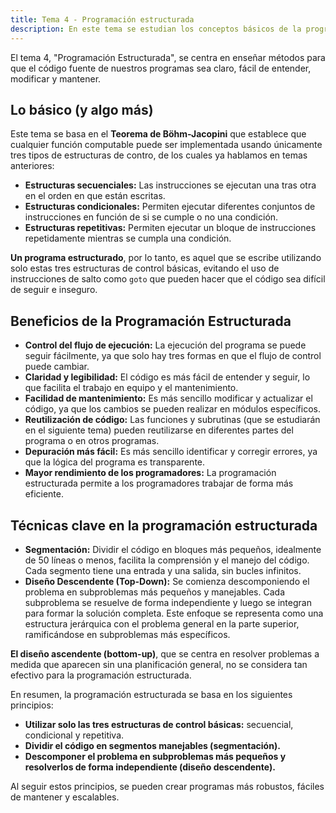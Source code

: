 ```yaml
---
title: Tema 4 - Programación estructurada
description: En este tema se estudian los conceptos básicos de la programación estructurada.
---
```


El tema 4, "Programación Estructurada", se centra en enseñar métodos para que el código fuente de nuestros programas sea claro, fácil de entender, modificar y mantener.

## Lo básico (y algo más)
Este tema se basa en el **Teorema de Böhm-Jacopini** que establece que cualquier función computable puede ser implementada usando únicamente tres tipos de estructuras de contro, de los cuales ya hablamos en temas anteriores:

*   **Estructuras secuenciales:** Las instrucciones se ejecutan una tras otra en el orden en que están escritas.
*   **Estructuras condicionales:** Permiten ejecutar diferentes conjuntos de instrucciones en función de si se cumple o no una condición.
*   **Estructuras repetitivas:** Permiten ejecutar un bloque de instrucciones repetidamente mientras se cumpla una condición.

**Un programa estructurado**, por lo tanto, es aquel que se escribe utilizando solo estas tres estructuras de control básicas, evitando el uso de instrucciones de salto como `goto` que pueden hacer que el código sea difícil de seguir e inseguro.

## Beneficios de la Programación Estructurada

*   **Control del flujo de ejecución:** La ejecución del programa se puede seguir fácilmente, ya que solo hay tres formas en que el flujo de control puede cambiar.
*   **Claridad y legibilidad:** El código es más fácil de entender y seguir, lo que facilita el trabajo en equipo y el mantenimiento.
*   **Facilidad de mantenimiento:**  Es más sencillo modificar y actualizar el código, ya que los cambios se pueden realizar en módulos específicos.
*   **Reutilización de código:**  Las funciones y subrutinas (que se estudiarán en el siguiente tema) pueden reutilizarse en diferentes partes del programa o en otros programas.
*   **Depuración más fácil:** Es más sencillo identificar y corregir errores, ya que la lógica del programa es transparente.
*   **Mayor rendimiento de los programadores:**  La programación estructurada permite a los programadores trabajar de forma más eficiente.

## Técnicas clave en la programación estructurada

*   **Segmentación:** Dividir el código en bloques más pequeños, idealmente de 50 líneas o menos, facilita la comprensión y el manejo del código. Cada segmento tiene una entrada y una salida, sin bucles infinitos.
*   **Diseño Descendente (Top-Down):**  Se comienza descomponiendo el problema en subproblemas más pequeños y manejables. Cada subproblema se resuelve de forma independiente y luego se integran para formar la solución completa.  Este enfoque se representa como una estructura jerárquica con el problema general en la parte superior, ramificándose en subproblemas más específicos.

**El diseño ascendente (bottom-up)**, que se centra en resolver problemas a medida que aparecen sin una planificación general, no se considera tan efectivo para la programación estructurada.

En resumen, la programación estructurada se basa en los siguientes principios:

*   **Utilizar solo las tres estructuras de control básicas:** secuencial, condicional y repetitiva.
*   **Dividir el código en segmentos manejables (segmentación).**
*   **Descomponer el problema en subproblemas más pequeños y resolverlos de forma independiente (diseño descendente).**

Al seguir estos principios, se pueden crear programas más robustos, fáciles de mantener y escalables.
